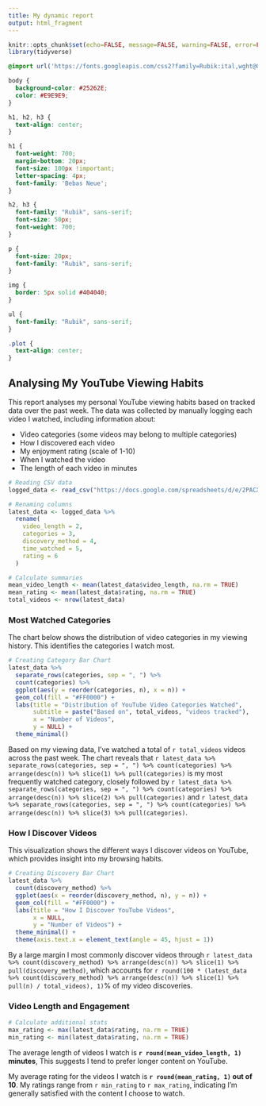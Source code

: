 ```yaml
---
title: My dynamic report
output: html_fragment
---
```


```r
knitr::opts_chunk$set(echo=FALSE, message=FALSE, warning=FALSE, error=FALSE)
library(tidyverse)
```

```css
@import url('https://fonts.googleapis.com/css2?family=Rubik:ital,wght@0,300..900;1,300..900&display=swap');

body {
  background-color: #25262E;
  color: #E9E9E9;
}

h1, h2, h3 {
  text-align: center;
}

h1 {
  font-weight: 700;
  margin-bottom: 20px;
  font-size: 100px !important;
  letter-spacing: 4px;
  font-family: 'Bebas Neue';
}

h2, h3 {
  font-family: "Rubik", sans-serif;
  font-size: 50px;
  font-weight: 700;
}

p {
  font-size: 20px;
  font-family: "Rubik", sans-serif;
}

img {
  border: 5px solid #404040;
}

ul {
  font-family: "Rubik", sans-serif;
}

.plot {
  text-align: center;
}

```

## Analysing My YouTube Viewing Habits

This report analyses my personal YouTube viewing habits based on tracked data over the past week. The data was collected by manually logging each video I watched, including information about:

<ul>
  <li>Video categories (some videos may belong to multiple categories)</li>
  <li>How I discovered each video</li>
  <li>My enjoyment rating (scale of 1-10)</li>
  <li>When I watched the video</li>
  <li>The length of each video in minutes</li>
</ul>

```r
# Reading CSV data
logged_data <- read_csv("https://docs.google.com/spreadsheets/d/e/2PACX-1vSBvWeoajBgTZ_JLkowqy5_j4VMGj0l6JjPTL9LtB1vRjQgFvIeVBNUMscVXEOFffUA3uNZwBboVTm-/pub?output=csv")

# Renaming columns 
latest_data <- logged_data %>%
  rename(
    video_length = 2,
    categories = 3,
    discovery_method = 4,
    time_watched = 5,
    rating = 6
  )

# Calculate summaries
mean_video_length <- mean(latest_data$video_length, na.rm = TRUE)
mean_rating <- mean(latest_data$rating, na.rm = TRUE)
total_videos <- nrow(latest_data)
```

### Most Watched Categories

The chart below shows the distribution of video categories in my viewing history. This identifies the categories I watch most.

<div class="plot">
```r
# Creating Category Bar Chart
latest_data %>%
  separate_rows(categories, sep = ", ") %>%
  count(categories) %>%
  ggplot(aes(y = reorder(categories, n), x = n)) +
  geom_col(fill = "#FF0000") +
  labs(title = "Distribution of YouTube Video Categories Watched", 
       subtitle = paste("Based on", total_videos, "videos tracked"),
       x = "Number of Videos", 
       y = NULL) +
  theme_minimal()
```
</div>

<div>
Based on my viewing data, I've watched a total of `r total_videos` videos across the past week. The chart reveals that `r latest_data %>% separate_rows(categories, sep = ", ") %>% count(categories) %>% arrange(desc(n)) %>% slice(1) %>% pull(categories)` is my most frequently watched category, closely followed by `r latest_data %>% separate_rows(categories, sep = ", ") %>% count(categories) %>% arrange(desc(n)) %>% slice(2) %>% pull(categories)` and `r latest_data %>% separate_rows(categories, sep = ", ") %>% count(categories) %>% arrange(desc(n)) %>% slice(3) %>% pull(categories)`.
</div>

### How I Discover Videos

This visualization shows the different ways I discover videos on YouTube, which provides insight into my browsing habits.

<div class="plot">
```r
# Creating Discovery Bar Chart
latest_data %>%
  count(discovery_method) %>%
  ggplot(aes(x = reorder(discovery_method, n), y = n)) +
  geom_col(fill = "#FF0000") +
  labs(title = "How I Discover YouTube Videos", 
       x = NULL, 
       y = "Number of Videos") +
  theme_minimal() +
  theme(axis.text.x = element_text(angle = 45, hjust = 1))
```
</div>

<div>
By a large margin I most commonly discover videos through `r latest_data %>% count(discovery_method) %>% arrange(desc(n)) %>% slice(1) %>% pull(discovery_method)`, which accounts for `r round(100 * (latest_data %>% count(discovery_method) %>% arrange(desc(n)) %>% slice(1) %>% pull(n) / total_videos), 1)`% of my video discoveries.
</div>

### Video Length and Engagement

```r
# Calculate additional stats
max_rating <- max(latest_data$rating, na.rm = TRUE)
min_rating <- min(latest_data$rating, na.rm = TRUE)
```

<div>
The average length of videos I watch is **`r round(mean_video_length, 1)` minutes**, This suggests I tend to prefer longer content on YouTube.
</div>

<div>
My average rating for the videos I watch is **`r round(mean_rating, 1)` out of 10**. My ratings range from `r min_rating` to `r max_rating`, indicating I'm generally satisfied with the content I choose to watch.
</div>

